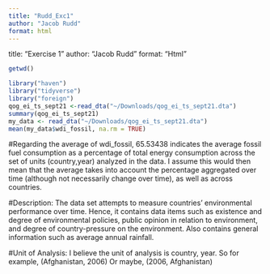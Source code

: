 ```yaml
---
title: "Rudd_Exc1"
author: "Jacob Rudd"
format: html
---
```


title: "Exercise 1"
author: "Jacob Rudd"
format: "Html" 

```r
getwd()
```

```r
library("haven")
library("tidyverse")
library("foreign")
qog_ei_ts_sept21 <-read_dta("~/Downloads/qog_ei_ts_sept21.dta")
summary(qog_ei_ts_sept21)
my_data <- read_dta("~/Downloads/qog_ei_ts_sept21.dta")
mean(my_data$wdi_fossil, na.rm = TRUE)
```

#Regarding the average of wdi_fossil, 65.53438 indicates the average fossil fuel consumption as a percentage of total energy consumption across the set of units (country,year) analyzed in the data. I assume this would then mean that the average takes into account the percentage aggregated over time (although not necessarily change over time), as well as across countries. 

#Description: The data set attempts to measure countries' environmental performance over time. Hence, it contains data items such as existence and degree of environmental policies, public opinion in relation to environment, and degree of country-pressure on the environment. Also contains general information such as average annual rainfall. 

#Unit of Analysis: I believe the unit of analysis is country, year. So for example, (Afghanistan, 2006) Or maybe, (2006, Afghanistan)


